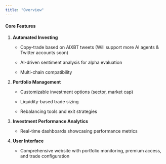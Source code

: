 ```yaml
---
title: "Overview"
---
```


#### **Core Features**

1. **Automated Investing**

   * Copy-trade based on AIXBT tweets (Will support more AI agents & Twitter accounts soon)

   * AI-driven sentiment analysis for alpha evaluation

   * Multi-chain compatibility

2. **Portfolio Management**

   * Customizable investment options (sector, market cap)

   * Liquidity-based trade sizing

   * Rebalancing tools and exit strategies

3. **Investment Performance Analytics**

   * Real-time dashboards showcasing performance metrics

4. **User Interface**

   * Comprehensive website with portfolio monitoring, premium access, and trade configuration